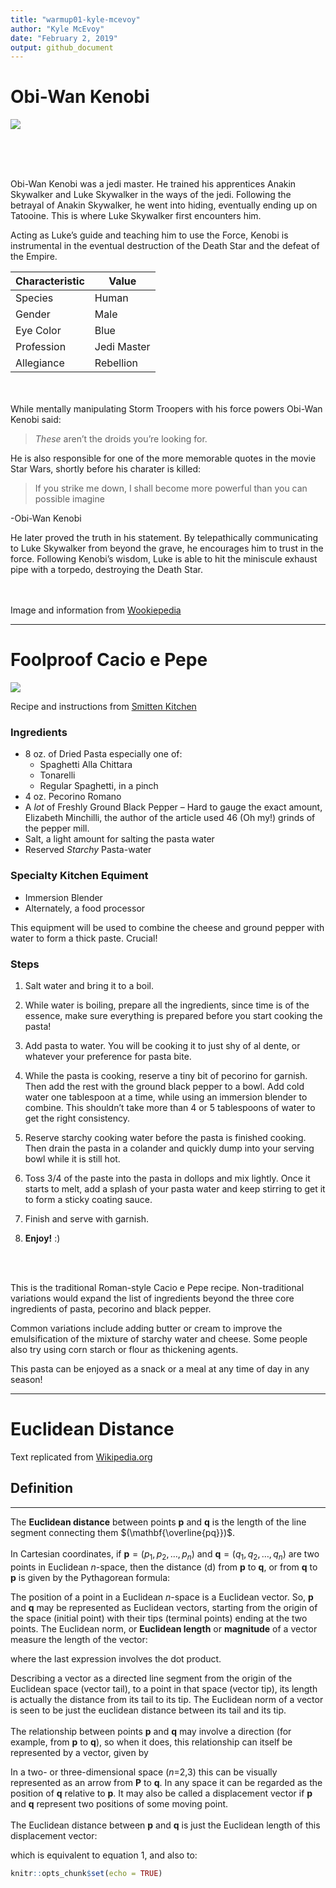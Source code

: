 ```yaml
---
title: "warmup01-kyle-mcevoy"
author: "Kyle McEvoy"
date: "February 2, 2019"
output: github_document
---
```


# **Obi-Wan Kenobi**

![](https://vignette.wikia.nocookie.net/starwars/images/4/4e/ObiWanHS-SWE.jpg/revision/latest?cb=20111115052816)  


\
\
\

Obi-Wan Kenobi was a jedi master.  He trained his apprentices Anakin Skywalker and Luke Skywalker in the ways of the jedi. Following the betrayal of Anakin Skywalker, he went into hiding, eventually ending up on Tatooine.  This is where Luke Skywalker first encounters him.\

Acting as Luke's guide and teaching him to use the Force, Kenobi is instrumental in the eventual destruction of the Death Star and the defeat of the Empire.

| Characteristic | Value |
| --- | --- |
| Species | Human |
| Gender | Male |
| Eye Color | Blue |
| Profession | Jedi Master |
| Allegiance | Rebellion |
  
\
\
While mentally manipulating Storm Troopers with his force powers Obi-Wan Kenobi said: 

> *These* aren't the droids you're looking for.  

He is also responsible for one of the more memorable quotes in the movie Star Wars, shortly before his charater is killed:

> If you strike me down, I shall become more powerful than you can possible imagine

 -Obi-Wan Kenobi

He later proved the truth in his statement.  By telepathically communicating to Luke Skywalker from beyond the grave, he encourages him to trust in the force.  Following Kenobi's wisdom, Luke is able to hit the miniscule exhaust pipe with a torpedo, destroying the Death Star.

\
\
Image and information from [Wookiepedia](https://starwars.fandom.com/wiki/Obi-Wan_Kenobi)


****************************************


# **Foolproof Cacio e Pepe**

![](https://farm2.staticflickr.com/1873/43732599584_499eab8694_z.jpg)  

Recipe and instructions from [Smitten Kitchen](https://smittenkitchen.com/2018/09/foolproof-cacio-e-pepe/)

### **Ingredients**

- 8 oz. of Dried Pasta especially one of:
    - Spaghetti Alla Chittara
    - Tonarelli
    - Regular Spaghetti, in a pinch 
- 4 oz. Pecorino Romano
- A *lot* of Freshly Ground Black Pepper -- Hard to gauge the exact amount, Elizabeth Minchilli, the author of the article used 46 (Oh my!) grinds of the pepper mill.
- Salt, a light amount for salting the pasta water
- Reserved *Starchy* Pasta-water

### **Specialty Kitchen Equiment**

- Immersion Blender
- Alternately, a food processor\

This equipment will be used to combine the cheese and ground pepper with water to form a thick paste.  Crucial!

### **Steps**

1. Salt water and bring it to a boil.

2. While water is boiling, prepare all the ingredients, since time is of the essence, make sure everything is prepared before you start cooking the pasta!

3. Add pasta to water.  You will be cooking it to just shy of al dente, or whatever your preference for pasta bite.

4. While the pasta is cooking, reserve a tiny bit of pecorino for garnish.  Then add the rest with the ground black pepper to a bowl.  Add cold water one tablespoon at a time, while using an immersion blender to combine.  This shouldn't take more than 4 or 5 tablespoons of water to get the right consistency.

5. Reserve starchy cooking water before the pasta is finished cooking. Then drain the pasta in a colander and quickly dump into your serving bowl while it is still hot.

6. Toss 3/4 of the paste into the pasta in dollops and mix lightly.  Once it starts to melt, add a splash of your pasta water and keep stirring to get it to form a sticky coating sauce.

7. Finish and serve with garnish.

8. **Enjoy!** :) \

\
\



This is the traditional Roman-style Cacio e Pepe recipe.  Non-traditional variations would expand the list of ingredients beyond the three core ingredients of pasta, pecorino and black pepper.

Common variations include adding butter or cream to improve the emulsification of the mixture of starchy water and cheese.  Some people also try using corn starch or flour as thickening agents.

This pasta can be enjoyed as a snack or a meal at any time of day in any season!


***************************************

# **Euclidean Distance**

Text replicated from [Wikipedia.org](https://en.wikipedia.org/wiki/Euclidean_distance)  



## **Definition**
_________________________

The **Euclidean distance** between points **p** and **q** is the length of the line segment connecting them $(\mathbf{\overline{pq}})$.  
\
In Cartesian coordinates, if $\mathbf{p} = (p_1,p_2,\ldots,p_n)$ and $\mathbf{q} = (q_1,q_2,\ldots,q_n)$ are two points in Euclidean *n*-space, then the distance (d) from **p** to **q**, or from **q** to **p** is given by the Pythagorean formula:



\begin{align}  
d(\mathbf{p},\mathbf{q}) = d(\mathbf{q},\mathbf{p}) &= \sqrt{(q_1 - p_1)^2 + (q_2 - p_2)^2 + \cdots + (q_n - p_n)^2}\\
\\
&= \sqrt{\sum\limits_{i=1}^n(q_i - p_i)^2} . \label{(1)}  


\end{align}


The position of a point in a Euclidean *n*-space is a Euclidean vector. So, **p** and **q** may be represented as Euclidean vectors, starting from the origin of the space (initial point) with their tips (terminal points) ending at the two points. The Euclidean norm, or **Euclidean length** or **magnitude** of a vector measure the length of the vector:  

\begin{align}

\| \mathbf{p} \| = \sqrt{p_1^2 + p_2^2 + \cdots + p_n^2}= \sqrt{\mathbf{p}\cdot\mathbf{p}} \ ,


\end{align}

where the last expression involves the dot product.

Describing a vector as a directed line segment from the origin of the Euclidean space (vector tail), to a point in that space (vector tip), its length is actually the distance from its tail to its tip.  The Euclidean norm of a vector is seen to be just the euclidean distance between its tail and its tip.\
\
The relationship between points **p** and **q** may involve a direction (for example, from **p** to **q**), so when it does, this relationship can itself be represented by a vector, given by

\begin{align}

\mathbf{q}-\mathbf{p} = (q_1 - p_1, q_2 - p_2, \cdots, q_n - p_n) \ .

\end{align}

In a two- or three-dimensional space (*n*=2,3) this can be visually represented as an arrow from **P** to **q**. In any space it can be regarded as the position of **q** relative to **p**.  It may also be called a displacement vector if **p** and **q** represent two positions of some moving point.\
\
The Euclidean distance between **p** and **q** is just the Euclidean length of this displacement vector:

\begin{align}

\|\mathbf{q}-\mathbf{p}\| = \sqrt{(\mathbf{q}-\mathbf{p}) \cdot (\mathbf{q}-\mathbf{p})} \ \ ,
\end{align}

which is equivalent to equation 1, and also to:  
  

\begin{align}

\| \mathbf{q} - \mathbf{p} \| = \sqrt{ \| \mathbf{p} \| ^2 + \| \mathbf{q} \| ^2 - 2\mathbf{p}\cdot \mathbf{q}} \ \  .


\end{align}


```r
knitr::opts_chunk$set(echo = TRUE)
```

